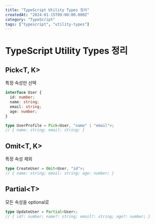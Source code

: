 ```yaml
---
title: "TypeScript Utility Types 정리"
createdAt: "2024-01-15T09:00:00.000Z"
category: "TypeScript"
tags: ["typescript", "utility-types"]
---
```


# TypeScript Utility Types 정리

## Pick&lt;T, K&gt;

특정 속성만 선택

```typescript
interface User {
  id: number;
  name: string;
  email: string;
  age: number;
}

type UserProfile = Pick<User, "name" | "email">;
// { name: string; email: string; }
```

## Omit&lt;T, K&gt;

특정 속성 제외

```typescript
type CreateUser = Omit<User, "id">;
// { name: string; email: string; age: number; }
```

## Partial&lt;T&gt;

모든 속성을 optional로

```typescript
type UpdateUser = Partial<User>;
// { id?: number; name?: string; email?: string; age?: number; }
```
